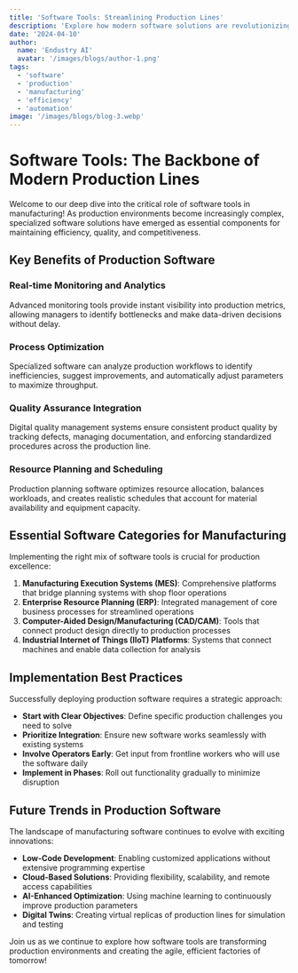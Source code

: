 ```yaml
---
title: 'Software Tools: Streamlining Production Lines'
description: 'Explore how modern software solutions are revolutionizing production efficiency, reducing bottlenecks, and creating more agile manufacturing environments.'
date: '2024-04-10'
author:
  name: 'Endustry AI'
  avatar: '/images/blogs/author-1.png'
tags:
  - 'software'
  - 'production'
  - 'manufacturing'
  - 'efficiency'
  - 'automation'
image: '/images/blogs/blog-3.webp'
---
```


# Software Tools: The Backbone of Modern Production Lines

Welcome to our deep dive into the critical role of software tools in manufacturing! As production environments become increasingly complex, specialized software solutions have emerged as essential components for maintaining efficiency, quality, and competitiveness.

## Key Benefits of Production Software

### Real-time Monitoring and Analytics
Advanced monitoring tools provide instant visibility into production metrics, allowing managers to identify bottlenecks and make data-driven decisions without delay.

### Process Optimization
Specialized software can analyze production workflows to identify inefficiencies, suggest improvements, and automatically adjust parameters to maximize throughput.

### Quality Assurance Integration
Digital quality management systems ensure consistent product quality by tracking defects, managing documentation, and enforcing standardized procedures across the production line.

### Resource Planning and Scheduling
Production planning software optimizes resource allocation, balances workloads, and creates realistic schedules that account for material availability and equipment capacity.

## Essential Software Categories for Manufacturing

Implementing the right mix of software tools is crucial for production excellence:

1. **Manufacturing Execution Systems (MES)**: Comprehensive platforms that bridge planning systems with shop floor operations
2. **Enterprise Resource Planning (ERP)**: Integrated management of core business processes for streamlined operations
3. **Computer-Aided Design/Manufacturing (CAD/CAM)**: Tools that connect product design directly to production processes
4. **Industrial Internet of Things (IIoT) Platforms**: Systems that connect machines and enable data collection for analysis

## Implementation Best Practices

Successfully deploying production software requires a strategic approach:

- **Start with Clear Objectives**: Define specific production challenges you need to solve
- **Prioritize Integration**: Ensure new software works seamlessly with existing systems
- **Involve Operators Early**: Get input from frontline workers who will use the software daily
- **Implement in Phases**: Roll out functionality gradually to minimize disruption

## Future Trends in Production Software

The landscape of manufacturing software continues to evolve with exciting innovations:

- **Low-Code Development**: Enabling customized applications without extensive programming expertise
- **Cloud-Based Solutions**: Providing flexibility, scalability, and remote access capabilities
- **AI-Enhanced Optimization**: Using machine learning to continuously improve production parameters
- **Digital Twins**: Creating virtual replicas of production lines for simulation and testing

Join us as we continue to explore how software tools are transforming production environments and creating the agile, efficient factories of tomorrow!